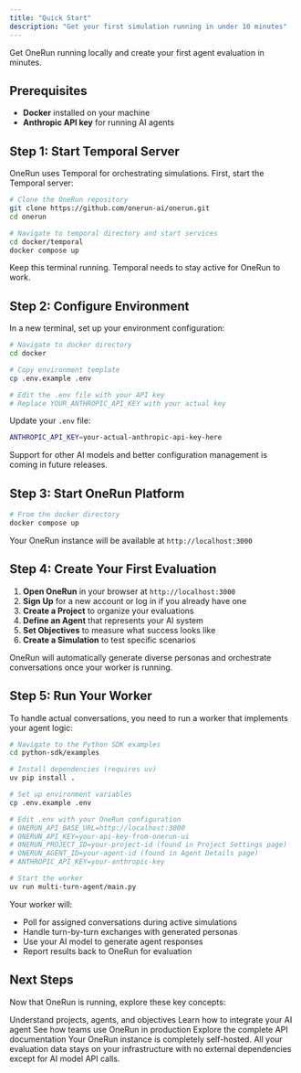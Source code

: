 ```yaml
---
title: "Quick Start"
description: "Get your first simulation running in under 10 minutes"
---
```


Get OneRun running locally and create your first agent evaluation in minutes.

## Prerequisites

- **Docker** installed on your machine
- **Anthropic API key** for running AI agents

## Step 1: Start Temporal Server

OneRun uses Temporal for orchestrating simulations. First, start the Temporal server:

```bash
# Clone the OneRun repository
git clone https://github.com/onerun-ai/onerun.git
cd onerun

# Navigate to temporal directory and start services
cd docker/temporal
docker compose up
```

<Note>
Keep this terminal running. Temporal needs to stay active for OneRun to work.
</Note>

## Step 2: Configure Environment

In a new terminal, set up your environment configuration:

```bash
# Navigate to docker directory
cd docker

# Copy environment template
cp .env.example .env

# Edit the .env file with your API key
# Replace YOUR_ANTHROPIC_API_KEY with your actual key
```

Update your `.env` file:

```bash
ANTHROPIC_API_KEY=your-actual-anthropic-api-key-here
```

<Tip>
Support for other AI models and better configuration management is coming in future releases.
</Tip>

## Step 3: Start OneRun Platform

```bash
# From the docker directory
docker compose up
```

Your OneRun instance will be available at `http://localhost:3000`

## Step 4: Create Your First Evaluation

1. **Open OneRun** in your browser at `http://localhost:3000`
2. **Sign Up** for a new account or log in if you already have one
3. **Create a Project** to organize your evaluations
4. **Define an Agent** that represents your AI system
5. **Set Objectives** to measure what success looks like
6. **Create a Simulation** to test specific scenarios

<Note>
OneRun will automatically generate diverse personas and orchestrate conversations once your worker is running.
</Note>

## Step 5: Run Your Worker

To handle actual conversations, you need to run a worker that implements your agent logic:

```bash
# Navigate to the Python SDK examples
cd python-sdk/examples

# Install dependencies (requires uv)
uv pip install .

# Set up environment variables
cp .env.example .env

# Edit .env with your OneRun configuration
# ONERUN_API_BASE_URL=http://localhost:3000
# ONERUN_API_KEY=your-api-key-from-onerun-ui
# ONERUN_PROJECT_ID=your-project-id (found in Project Settings page)
# ONERUN_AGENT_ID=your-agent-id (found in Agent Details page)
# ANTHROPIC_API_KEY=your-anthropic-key

# Start the worker
uv run multi-turn-agent/main.py
```

Your worker will:
- Poll for assigned conversations during active simulations
- Handle turn-by-turn exchanges with generated personas
- Use your AI model to generate agent responses
- Report results back to OneRun for evaluation

## Next Steps

Now that OneRun is running, explore these key concepts:

<CardGroup cols={2}>
  <Card
    title="Core Concepts"
    href="/concepts/projects"
  >
    Understand projects, agents, and objectives
  </Card>
  <Card
    title="Workers"
    href="/concepts/workers"
  >
    Learn how to integrate your AI agent
  </Card>
  <Card
    title="Use Cases"
    href="/use-cases"
  >
    See how teams use OneRun in production
  </Card>
  <Card
    title="API Reference"
    href="/api-reference/introduction"
  >
    Explore the complete API documentation
  </Card>
</CardGroup>

<Note>
Your OneRun instance is completely self-hosted. All your evaluation data stays on your infrastructure with no external dependencies except for AI model API calls.
</Note>
